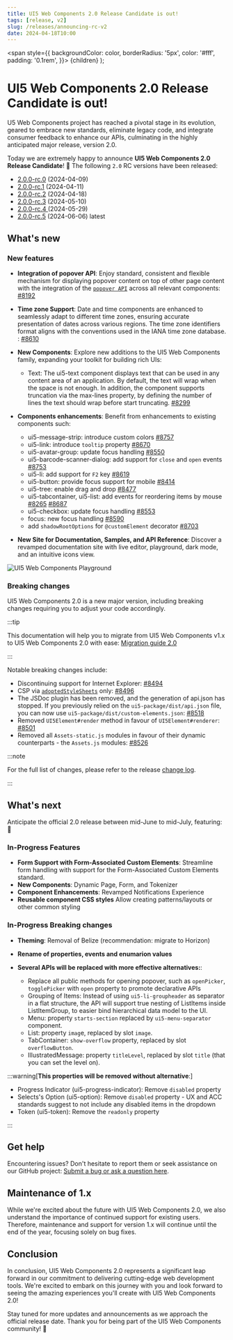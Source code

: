 ```yaml
---
title: UI5 Web Components 2.0 Release Candidate is out!
tags: [release, v2]
slug: /releases/announcing-rc-v2
date: 2024-04-18T10:00
---
```


  <span
    style={{
      backgroundColor: color,
      borderRadius: '5px',
      color: '#fff',
      padding: '0.1rem',
    }}>
    {children}
  </span>
);

# UI5 Web Components 2.0 Release Candidate is out!

U5 Web Components project has reached a pivotal stage in its evolution, geared to embrace new standards, eliminate legacy code, and integrate consumer feedback to enhance our APIs, culminating in the highly anticipated major release, version 2.0. 

Today we are extremely happy to announce **UI5 Web Components 2.0 Release Candidate**! 🥳️
The following `2.0` RC versions have been released:
- [2.0.0-rc.0](https://github.com/SAP/ui5-webcomponents/releases/tag/v2.0.0-rc.0) (2024-04-09)
- [2.0.0-rc.1](https://github.com/SAP/ui5-webcomponents/releases/tag/v2.0.0-rc.1) (2024-04-11)
- [2.0.0-rc.2](https://github.com/SAP/ui5-webcomponents/releases/tag/v2.0.0-rc.2) (2024-04-18) 
- [2.0.0-rc.3](https://github.com/SAP/ui5-webcomponents/releases/tag/v2.0.0-rc.3) (2024-05-10)
- [2.0.0-rc.4 ](https://github.com/SAP/ui5-webcomponents/releases/tag/v2.0.0-rc.4) (2024-05-29)
- [2.0.0-rc.5](https://github.com/SAP/ui5-webcomponents/releases/tag/v2.0.0-rc.5) (2024-06-06) <Highlight color="#1877F2">latest</Highlight> 


## What's new

### New features

- **Integration of popover API**: Enjoy standard, consistent and flexible mechanism for displaying popover content on top of other page content with the integration of the [`popover API`](https://developer.mozilla.org/en-US/docs/Web/HTML/Global_attributes/popover) across all relevant components: [#8192](https://github.com/SAP/ui5-webcomponents/pull/8192)
  
- **Time zone Support**: Date and time components are enhanced to seamlessly adapt to different time zones, ensuring accurate presentation of dates across various regions. The time zone identifiers format aligns with the conventions used in the IANA time zone database. : [#8610](https://github.com/SAP/ui5-webcomponents/issues/8610)

- **New Components**: Explore new additions to the UI5 Web Components family, expanding your toolkit for building rich UIs:
    - Text: The ui5-text component displays text that can be used in any content area of an application. By default, the text will wrap when the space is not enough. In addition, the component supports truncation via the max-lines property, by defining the number of lines the text should wrap before start truncating. [#8299](https://github.com/SAP/ui5-webcomponents/pull/8299)

- **Components enhancements**: Benefit from enhancements to existing components such:
    - ui5-message-strip: introduce custom colors [#8757](https://github.com/SAP/ui5-webcomponents/pull/8757)
    - ui5-link: introduce `tooltip` property [#8670](https://github.com/SAP/ui5-webcomponents/pull/8670)
    - ui5-avatar-group: update focus handling [#8550](https://github.com/SAP/ui5-webcomponents/issues/8550) 
    - ui5-barcode-scanner-dialog: add support for `close` and `open` events [#8753](https://github.com/SAP/ui5-webcomponents/issues/8753)
    - ui5-li: add support for `F2` key [#8619](https://github.com/SAP/ui5-webcomponents/issues/8619)
    - ui5-button: provide focus support for mobile [#8414](https://github.com/SAP/ui5-webcomponents/issues/8414)
    - ui5-tree: enable drag and drop [#8477](https://github.com/SAP/ui5-webcomponents/issues/8477)
    - ui5-tabcontainer, ui5-list: add events for reordering items by mouse [#8265](https://github.com/SAP/ui5-webcomponents/pull/8265) [#8687](https://github.com/SAP/ui5-webcomponents/pull/8687) 
    - ui5-checkbox: update focus handling [#8553](https://github.com/SAP/ui5-webcomponents/issues/8553)
    - focus: new focus handling [#8590](https://github.com/SAP/ui5-webcomponents/issues/8590) 
    - add `shadowRootOptions` for `@customElement` decorator [#8703](https://github.com/SAP/ui5-webcomponents/issues/8703)

- **New Site for Documentation, Samples, and API Reference**: Discover a revamped documentation site with live editor, playground, dark mode, and an intuitive icons view. 

![UI5 Web Components Playground](./img/playground_dark.png)

### Breaking changes
UI5 Web Components 2.0 is a new major version, including breaking changes requiring you to adjust your code accordingly. 

:::tip

This documentation will help you to migrate from UI5 Web Components v1.x to UI5 Web Components 2.0 with ease: [Migration guide 2.0](/docs/migration-guides/to-version-2/)

:::

Notable breaking changes include: 

- Discontinuing support for Internet Explorer: [#8494](https://github.com/SAP/ui5-webcomponents/pull/8494)
- CSP via [`adoptedStyleSheets`](https://developer.mozilla.org/en-US/docs/Web/API/Document/adoptedStyleSheets) only: [#8496](https://github.com/SAP/ui5-webcomponents/pull/8496)
- The JSDoc plugin has been removed, and the generation of api.json has stopped. If you previously relied on the `ui5-package/dist/api.json` file, you can now use `ui5-package/dist/custom-elements.json`: [#8518](https://github.com/SAP/ui5-webcomponents/pull/8518)
- Removed `UI5Element#render` method in favour of `UI5Element#renderer`: [#8501](https://github.com/SAP/ui5-webcomponents/pull/8501) 
- Removed all `Assets-static.js` modules in favour of their dynamic counterparts - the `Assets.js` modules: [#8526](https://github.com/SAP/ui5-webcomponents/pull/8526)

:::note

For the full list of changes, please refer to the release [change log](https://github.com/SAP/ui5-webcomponents/releases).

:::

## What's next
Anticipate the official 2.0 release between mid-June to mid-July, featuring: 🚀

### In-Progress Features

-   **Form Support with Form-Associated Custom Elements**: Streamline form handling with support for the Form-Associated Custom Elements standard.
-   **New Components**: Dynamic Page, Form, and Tokenizer
-   **Component Enhancements**: Revamped Notifications Experience
-   **Reusable component CSS styles** Allow creating patterns/layouts or other common styling

### In-Progress Breaking changes

-  **Theming**: Removal of Belize (recommendation: migrate to Horizon)
-  **Rename of properties, events and enumarion values**

-  **Several APIs will be replaced with more effective alternatives:**:

	-   Replace all public methods for opening popover, such as `openPicker`, `togglePicker` with `open` property to promote declarative APIs
	-   Grouping of Items: Instead of using `ui5-li-groupheader` as separator in a flat structure, the API will support true nesting of ListItems inside ListItemGroup, to easier bind hierarchical data model to the UI.
	-   Menu: property `starts-section` replaced by `ui5-menu-separator` component.
	-   List: property `imag`e, replaced by slot `image`.
	-   TabContainer: `show-overflow` property, replaced by slot `overflowButton`.
	-   IllustratedMessage: property `titleLevel`, replaced by slot `title` (that you can set the level on).


:::warning[**This properties will be removed without alternative**:]

-   Progress Indicator (ui5-progress-indicator): Remove `disabled` property 
-   Selects's Option (ui5-option): Remove `disabled` property - UX and ACC standards suggest to not include any disabled items in the dropdown
-   Token (ui5-token): Remove the `readonly` property 

:::

## Get help
Encountering issues? Don't hesitate to report them or seek assistance on our GitHub project: [Submit a bug or ask a question here](https://github.com/SAP/ui5-webcomponents/issues/new/choose).

## Maintenance of 1.x
While we're excited about the future with UI5 Web Components 2.0, we also understand the importance of continued support for existing users. Therefore, maintenance and support for version 1.x will continue until the end of the year, focusing solely on bug fixes.

## Conclusion
In conclusion, UI5 Web Components 2.0 represents a significant leap forward in our commitment to delivering cutting-edge web development tools. We're excited to embark on this journey with you and look forward to seeing the amazing experiences you'll create with UI5 Web Components 2.0!

Stay tuned for more updates and announcements as we approach the official release date. Thank you for being part of the UI5 Web Components community! 🙌
